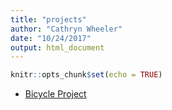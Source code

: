 ```yaml
---
title: "projects"
author: "Cathryn Wheeler"
date: "10/24/2017"
output: html_document
---
```


```r
knitr::opts_chunk$set(echo = TRUE)
```

* [Bicycle Project](./project/bike_sharing.html)